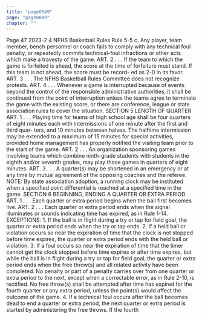 ```yaml
---
title: "page0049"
page: "page0049"
chapter: ""
---
```


Page 47 2023-2 4 NFHS Basketball Rules Rule 5-5 c. Any player, team member, bench personnel or coach fails to comply with any technical foul penalty, or repeatedly commits technical-foul infractions or other acts which make a travesty of the game. ART. 2 . . . If the team to which the game is forfeited is ahead, the score at the time of forfeiture must stand. If this team is not ahead, the score must be record- ed as 2-0 in its favor. ART. 3 . . . The NFHS Basketball Rules Committee does not recognize protests. ART. 4 . . . Whenever a game is interrupted because of events beyond the control of the responsible administrative authorities, it shall be continued from the point of interruption unless the teams agree to terminate the game with the existing score, or there are conference, league or state association rules to cover the situation. SECTION 5 LENGTH OF QUARTER ART. 1 . . . Playing time for teams of high school age shall be four quarters of eight minutes each with intermissions of one minute after the first and third quar- ters, and 10 minutes between halves. The halftime intermission may be extended to a maximum of 15 minutes for special activities, provided home management has properly notified the visiting team prior to the start of the game. ART. 2 . . . An organization sponsoring games involving teams which combine ninth-grade students with students in the eighth and/or seventh grades, may play those games in quarters of eight minutes. ART. 3 . . . A quarter(s) may be shortened in an emergency or at any time by mutual agreement of the opposing coaches and the referee. NOTE: By state association adoption, a running clock may be instituted when a specified point differential is reached at a specified time in the game. SECTION 6 BEGINNING, ENDING A QUARTER OR EXTRA PERIOD ART. 1 . . . Each quarter or extra period begins when the ball first becomes live. ART. 2 . . . Each quarter or extra period ends when the signal illuminates or sounds indicating time has expired, as in Rule 1-14. EXCEPTIONS: 1. If the ball is in flight during a try or tap for field goal, the quarter or extra period ends when the try or tap ends. 2. If a held ball or violation occurs so near the expiration of time that the clock is not stopped before time expires, the quarter or extra period ends with the held ball or violation. 3. If a foul occurs so near the expiration of time that the timer cannot get the clock stopped before time expires or after time expires, but while the ball is in flight during a try or tap for field goal, the quarter or extra period ends when the free throw(s) and all related activity have been completed. No penalty or part of a penalty carries over from one quarter or extra period to the next, except when a correctable error, as in Rule 2-10, is rectified. No free throw(s) shall be attempted after time has expired for the fourth quarter or any extra period, unless the point(s) would affect the outcome of the game. 4. If a technical foul occurs after the ball becomes dead to end a quarter or extra period, the next quarter or extra period is started by administering the free throws. If the fourth
